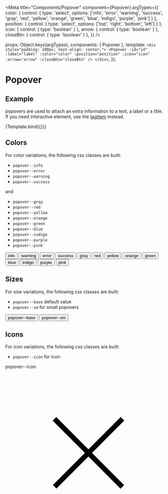 
<Meta
  title="Components/Popover"
  component={Popover}
  argTypes={{
    color: { control: { type: 'select', options: ['info', 'error', 'warning', 'success', 'gray', 'red', 'yellow', 'orange', 'green', 'blue', 'indigo', 'purple', 'pink'] } },
    position: { control: { type: 'select', options: ['top', 'right', 'bottom', 'left'] } },
    icon: { control: { type: 'boolean' } },
    arrow: { control: { type: 'boolean' } },
    closeBtn: { control: { type: 'boolean' } },
  }}
/>

  props: Object.keys(argTypes),
  components: { Popover },
  template: `
    <div style="padding: 100px; text-align: center;">
      <Popover
        :id="id"
        :label="label"
        :color="color"
        :position="position"
        :icon="icon"
        :arrow="arrow"
        :closeBtn="closeBtn"
      />
    </div>
  `,
});

# Popover

## Example

popovers are used to attach an extra information to a text, a label or a title. If you need interactive element, use the [tagItem](?path=/docs/components-tagitem--example) instead.

<Canvas>
  <Story
    name="Example"
    args={{
      id: '1',
      color: 'blue',
      position: 'top',
      label: 'Popover label',
    }}
  >
    {Template.bind({})}
  </Story>
</Canvas>

<ArgsTable story="Example" />

## Colors
For color variations, the following css classes are built:
- `popover--info`
- `popover--error`
- `popover--warning`
- `popover--success`

and

- `popover--gray`
- `popover--red`
- `popover--yellow`
- `popover--orange`
- `popover--green`
- `popover--blue`
- `popover--indigo`
- `popover--purple`
- `popover--pink`

<Canvas>
    <button class="popover popover--info">info</button>
    <button class="popover popover--warning">warning</button>
    <button class="popover popover--error">error</button>
    <button class="popover popover--success">success</button>
</Canvas>

<Canvas>
    <button class="popover popover--gray">gray</button>
    <button class="popover popover--red">red</button>
    <button class="popover popover--yellow">yellow</button>
    <button class="popover popover--orange">orange</button>
    <button class="popover popover--green">green</button>
    <button class="popover popover--blue">blue</button>
    <button class="popover popover--indigo">indigo</button>
    <button class="popover popover--purple">purple</button>
    <button class="popover popover--pink">pink</button>
</Canvas>


## Sizes
For size variations, the following css classes are built:
- `popover--base` default value
- `popover--sm` for small popovers

<Canvas>
    <button class="popover popover--base popover--gray">popover--base</button>
    <button class="popover popover--sm popover--gray">popover--sm</button>
</Canvas>

## Icons
For icon variations, the following css classes are built:
- `popover--icon` for icon

<Canvas>
  <div class="popover popover--gray popover--icon">
    <span class="popover__text">popover--icon</span>
    <svg
      viewBox="0 0 24 24"
      xmlns="http://www.w3.org/2000/svg"
      class="popover__icon icon icon--base"
    >
      <path
        xmlns="http://www.w3.org/2000/svg"
        d="m17.153 7.066-4.8 4.801-4.779-4.779-.53.531 4.779 4.778-4.757 4.756.531.531 4.756-4.757 4.778 4.779.531-.53-4.779-4.779 4.801-4.8z"
      ></path>
    </svg>
  </div>
</Canvas>
